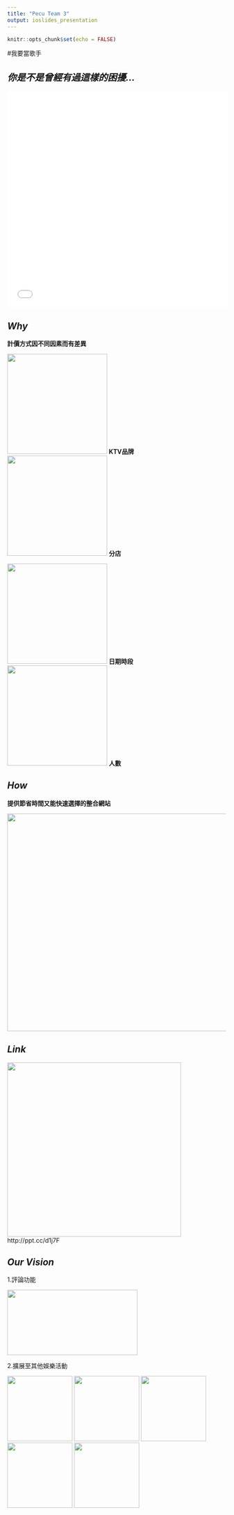 ```yaml
---
title: "Pecu Team 3" 
output: ioslides_presentation
---
```


```r
knitr::opts_chunk$set(echo = FALSE)
```

#我要當歌手

## ***你是不是曾經有過這樣的困擾...***

<iframe height=498 width=510 src="video3.mp4" frameborder=0 allowfullscreen></iframe>


## ***Why***
<div class="red3">**計價方式因不同因素而有差異**</div>
<img src="mic.png" height="230" width="230">
**KTV品牌**
<img src="store.png" height="230" width="230">
**分店**  
                                 
<img src="time.png" height="230" width="230">
**日期時段**
<img src="people.png" height="230" width="230">
**人數**
 

## ***How***  
<div class="blue3">**提供節省時間又能快速選擇的整合網站**</div>
<img src="cover.png" height="500" width="800">

## ***Link***
<img src="QR.png" height="400" width="400">
http://ppt.cc/d1j7F


## ***Our Vision***
1.評論功能

<img src="grade.jpg" height="150" width="300">

2.擴展至其他娛樂活動

<img src="movie.png" height="150" width="150">
<img src="wine.png" height="150" width="150">
<img src="wheel.svg" height="150" width="150">
<img src="bowling.png" height="150" width="150">
<img src="game.png" height="150" width="150">






